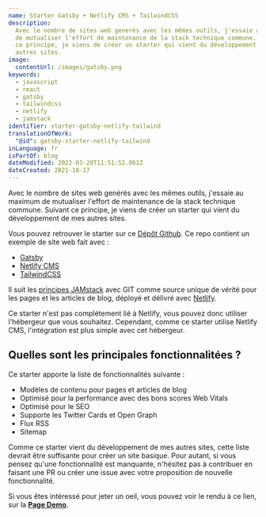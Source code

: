 ```yaml
---
name: Starter Gatsby + Netlify CMS + TailwindCSS
description:
  Avec le nombre de sites web generés avec les mêmes outils, j'essaie au maximum
  de mutualiser l'effort de maintenance de la stack technique commune. Suivant
  ce principe, je viens de créer un starter qui vient du développement de mes
  autres sites.
image:
  contentUrl: /images/gatsby.png
keywords:
  - javascript
  - react
  - gatsby
  - tailwindcss
  - netlify
  - jamstack
identifier: starter-gatsby-netlify-tailwind
translationOfWork:
  "@id": gatsby-starter-netlify-tailwind
inLanguage: fr
isPartOf: blog
dateModified: 2022-03-20T11:51:52.061Z
dateCreated: 2021-10-17
---
```


Avec le nombre de sites web genérés avec les mêmes outils, j'essaie au maximum de mutualiser l'effort de maintenance de la stack technique commune. Suivant ce principe, je viens de créer un starter qui vient du développement de mes autres sites.

Vous pouvez retrouver le starter sur ce [Dépôt Github](https://github.com/emmanuelgautier/gatsby-starter-netlify-tailwind). Ce repo contient un exemple de site web fait avec :

- [Gatsby](https://www.gatsbyjs.org/)
- [Netlify CMS](https://www.netlifycms.org)
- [TailwindCSS](https://tailwindcss.com/)

Il suit les [principes JAMstack](https://jamstack.org) avec GIT comme source unique de vérité pour les pages et les articles de blog, déployé et délivré avec [Netlify](https://www.netlify.com).

Ce starter n'est pas complétement lié à Netlify, vous pouvez donc utiliser l'hébergeur que vous souhaitez. Cependant, comme ce starter utilise Netlify CMS, l'intégration est plus simple avec cet hébergeur.

## Quelles sont les principales fonctionnalitées ?

Ce starter apporte la liste de fonctionnalités suivante :

- Modèles de contenu pour pages et articles de blog
- Optimisé pour la performance avec des bons scores Web Vitals
- Optimisé pour le SEO
- Supporte les Twitter Cards et Open Graph
- Flux RSS
- Sitemap

Comme ce starter vient du développement de mes autres sites, cette liste devrait être suffisante pour créer un site basique. Pour autant, si vous pensez qu'une fonctionnalité est manquante, n'hésitez pas à contribuer en faisant une PR ou créer une issue avec votre proposition de nouvelle fonctionnalité.

Si vous êtes intéressé pour jeter un oeil, vous pouvez voir le rendu à ce lien, sur la **[Page Demo](https://gatsby-starter-netlify-tailwind.netlify.app/)**.
